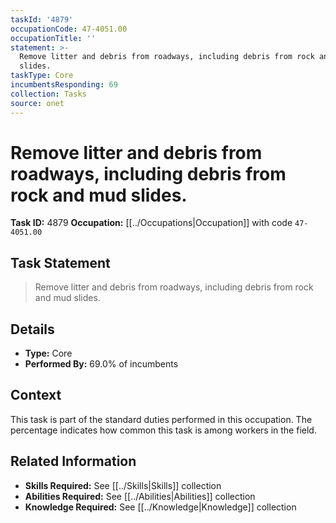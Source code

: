```yaml
---
taskId: '4879'
occupationCode: 47-4051.00
occupationTitle: ''
statement: >-
  Remove litter and debris from roadways, including debris from rock and mud
  slides.
taskType: Core
incumbentsResponding: 69
collection: Tasks
source: onet
---
```

# Remove litter and debris from roadways, including debris from rock and mud slides.

**Task ID:** 4879
**Occupation:** [[../Occupations|Occupation]] with code `47-4051.00`

## Task Statement

> Remove litter and debris from roadways, including debris from rock and mud slides.

## Details

- **Type:** Core
- **Performed By:** 69.0% of incumbents

## Context

This task is part of the standard duties performed in this occupation. The percentage indicates how common this task is among workers in the field.

## Related Information

- **Skills Required:** See [[../Skills|Skills]] collection
- **Abilities Required:** See [[../Abilities|Abilities]] collection
- **Knowledge Required:** See [[../Knowledge|Knowledge]] collection
